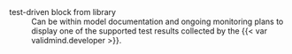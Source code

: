 test-driven block [from library]{.smallercaps .pink}
: Can be within model documentation and ongoing monitoring plans to display one of the supported test results collected by the {{< var validmind.developer >}}.